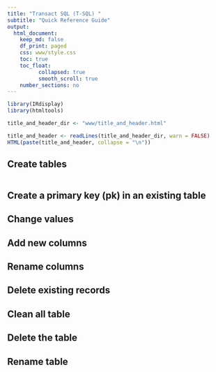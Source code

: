 ```yaml
---
title: "Transact SQL (T-SQL) "
subtitle: "Quick Reference Guide"
output:
  html_document:
    keep_md: false
    df_print: paged
    css: www/style.css
    toc: true
    toc_float: 
          collapsed: true
          smooth_scroll: true
    number_sections: no
---
```


```r
library(IRdisplay)
library(htmltools)
```

```r

title_and_header_dir <- "www/title_and_header.html"

```

```r

title_and_header <- readLines(title_and_header_dir, warn = FALSE)
HTML(paste(title_and_header, collapse = "\n"))
```

## Create tables
```sql


```


## Create a primary key (pk) in an existing table

## Change values

## Add new columns

## Rename columns

## Delete existing records

## Clean all table

## Delete the table

## Rename table
